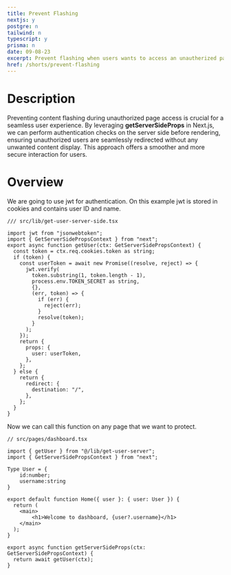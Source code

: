 ```yaml
---
title: Prevent Flashing
nextjs: y
postgre: n
tailwind: n
typescript: y
prisma: n
date: 09-08-23
excerpt: Prevent flashing when users wants to access an unautherized page.
href: /shorts/prevent-flashing
---
```


# Description

Preventing content flashing during unauthorized page access is crucial for a seamless user experience. By leveraging **getServerSideProps** in Next.js, we can perform authentication checks on the server side before rendering, ensuring unauthorized users are seamlessly redirected without any unwanted content display. This approach offers a smoother and more secure interaction for users.

# Overview

We are going to use jwt for authentication. On this example jwt is stored in cookies and contains user ID and name.

<Copy />

```tsx
/// src/lib/get-user-server-side.tsx

import jwt from "jsonwebtoken";
import { GetServerSidePropsContext } from "next";
export async function getUser(ctx: GetServerSidePropsContext) {
  const token = ctx.req.cookies.token as string;
  if (token) {
    const userToken = await new Promise((resolve, reject) => {
      jwt.verify(
        token.substring(1, token.length - 1),
        process.env.TOKEN_SECRET as string,
        {},
        (err, token) => {
          if (err) {
            reject(err);
          }
          resolve(token);
        }
      );
    });
    return {
      props: {
        user: userToken,
      },
    };
  } else {
    return {
      redirect: {
        destination: "/",
      },
    };
  }
}
```

Now we can call this function on any page that we want to protect.

<Copy />

```tsx
// src/pages/dashboard.tsx

import { getUser } from "@/lib/get-user-server";
import { GetServerSidePropsContext } from "next";

Type User = {
    id:number;
    username:string
}

export default function Home({ user }: { user: User }) {
  return (
    <main>
        <h1>Welcome to dashboard, {user?.username}</h1>
    </main>
  );
}

export async function getServerSideProps(ctx: GetServerSidePropsContext) {
  return await getUser(ctx);
}
```
